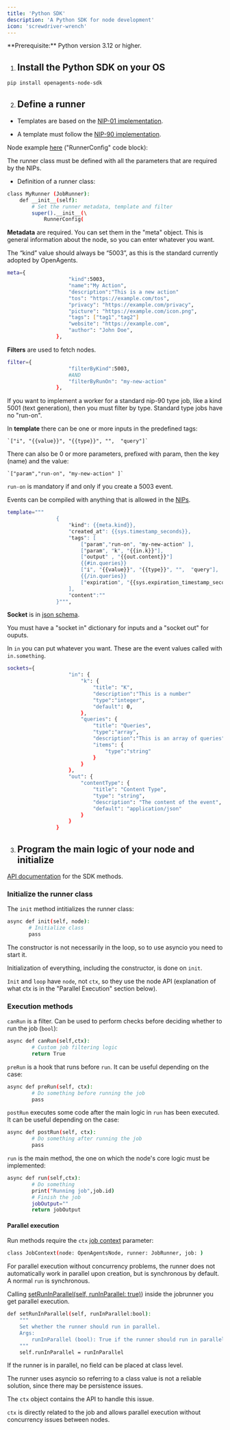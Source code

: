 ```yaml
---
title: 'Python SDK'
description: 'A Python SDK for node development'
icon: 'screwdriver-wrench'
---
```


<Info>
  **Prerequisite:** Python version 3.12 or higher.
</Info>

1. ## Install the Python SDK on your OS


```bash
pip install openagents-node-sdk
```

2. ## Define a runner

- Templates are based on the [NIP-01 implementation](https://github.com/nostr-protocol/nips/blob/master/01.md).

- A template must follow the [NIP-90 implementation](https://github.com/nostr-protocol/nips/blob/master/90.md).

Node example [here](https://github.com/OpenAgentsInc/openagents-node-python-sdk) ("RunnerConfig" code block): 
        
The runner class must be defined with all the parameters that are required by the NIPs.

- Definition of a runner class:

```bash
class MyRunner (JobRunner):
    def __init__(self):
        # Set the runner metadata, template and filter
        super().__init__(\
            RunnerConfig(
```

**Metadata** are required. You can set them in the "meta" object. This is general information about the node, so you can enter whatever you want.

The “kind” value should always be “5003”, as this is the standard currently adopted by OpenAgents.

```bash
meta={
                    "kind":5003,
                    "name":"My Action",
                    "description":"This is a new action"
                    "tos": "https://example.com/tos",
                    "privacy": "https://example.com/privacy",
                    "picture": "https://example.com/icon.png",
                    "tags": ["tag1","tag2"]
                    "website": "https://example.com",
                    "author": "John Doe",
                },
```

**Filters** are used to fetch nodes.


```bash
filter={
                    "filterByKind":5003,
                    #AND
                    "filterByRunOn": "my-new-action"
                },
```
If you want to implement a worker for a standard nip-90 type job, like a kind 5001 (text generation), then you must filter by type. Standard type jobs have no "run-on".

In **template** there can be one or more inputs in the predefined tags:

    `["i", "{{value}}", "{{type}}", "",  "query"]`

There can also be 0 or more parameters, prefixed with param, then the key (name) and the value:

    `["param","run-on", "my-new-action" ]`

`run-on` is mandatory if and only if you create a 5003 event.

Events can be compiled with anything that is allowed in the [NIPs](https://github.com/nostr-protocol/nips).

```bash
template="""
                {
                    "kind": {{meta.kind}},
                    "created_at": {{sys.timestamp_seconds}},
                    "tags": [
                        ["param","run-on", "my-new-action" ],                             
                        ["param", "k", "{{in.k}}"],
                        ["output" , "{{out.content}}"]
                        {{#in.queries}}
                        ["i", "{{value}}", "{{type}}", "",  "query"],
                        {{/in.queries}}                       
                        ["expiration", "{{sys.expiration_timestamp_seconds}}"],
                    ],
                    "content":""
                }""",
```

**Socket** is in [json schema](https://json-schema.org/). 

You must have a "socket in" dictionary for inputs and a "socket out" for ouputs. 

In `in` you can put whatever you want. These are the event values ​​called with `in.something`.

```bash
sockets={
                    "in": {
                        "k": {
                            "title": "K",
                            "description":"This is a number"
                            "type":"integer",
                            "default": 0,
                        },
                        "queries": {
                            "title": "Queries",
                            "type":"array",
                            "description":"This is an array of queries",
                            "items": {
                                "type":"string"
                            }
                        }
                    },
                    "out": {
                        "contentType": {
                            "title": "Content Type",
                            "type": "string",
                            "description": "The content of the event",
                            "default": "application/json"
                        }
                    }
                }
```

3. ## Program the main logic of your node and initialize

[API documentation](https://openagentsinc.github.io/openagents-node-python-sdk/JobRunner.html#openagents.JobRunner.JobRunner.init) for the SDK methods.

### Initialize the runner class

The `init` method intitializes the runner class:

```bash
async def init(self, node):
       # Initialize class
       pass
```

The constructor is not necessarily in the loop, so to use asyncio you need to start it.

Initialization of everything, including the constructor, is done on `init`.

`Init` and `loop` have `node`, not `ctx`, so they use the node API (explanation of what ctx is in the "Parallel Execution" section below).

### Execution methods 

`canRun` is a filter. Can be used to perform checks before deciding whether to run the job (`bool`):

```bash
async def canRun(self,ctx):
        # Custom job filtering logic
        return True
```

`preRun` is a hook that runs before `run`. It can be useful depending on the case:

```bash
async def preRun(self, ctx):
        # Do something before running the job
        pass
```

`postRun` executes some code after the main logic in `run` has been executed. It can be useful depending on the case:

```bash
async def postRun(self, ctx):
        # Do something after running the job
        pass
```

`run` is the main method, the one on which the node's core logic must be implemented:

```bash
async def run(self,ctx):
        # Do something
        print("Running job",job.id)
        # Finish the job
        jobOutput=""
        return jobOutput
```

#### Parallel execution

Run methods require the `ctx` [job context](https://openagentsinc.github.io/openagents-node-python-sdk/JobContext.html) parameter:

```bash
class JobContext(node: OpenAgentsNode, runner: JobRunner, job: )

```

For parallel execution without concurrency problems, the runner does not automatically work in parallel upon creation, but is synchronous by default. A normal `run` is synchronous.

Calling [setRunInParallel(self, runInParallel: true)](https://openagentsinc.github.io/openagents-node-python-sdk/JobRunner.html#openagents.JobRunner.JobRunner.setRunInParallel)) inside the jobrunner you get parallel execution.

```bash
def setRunInParallel(self, runInParallel:bool):
    """
    Set whether the runner should run in parallel.
    Args:
        runInParallel (bool): True if the runner should run in parallel, False otherwise. Defaults to False.
    """
    self.runInParallel = runInParallel
```

If the runner is in parallel, no field can be placed at class level.

The runner uses asyncio so referring to a class value is not a reliable solution, since there may be persistence issues.

The `ctx` object contains the API to handle this issue.

`ctx` is directly related to the job and allows parallel execution without concurrency issues between nodes.